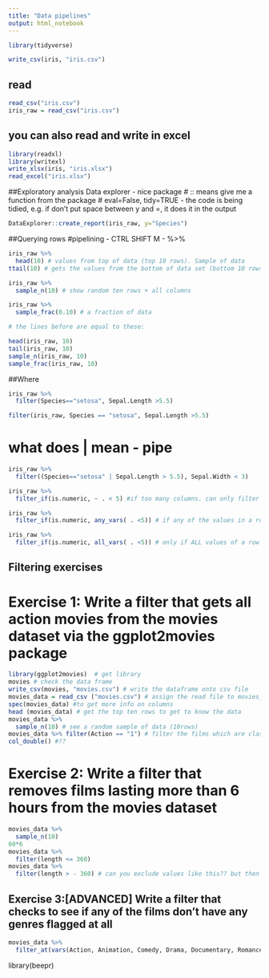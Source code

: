 ```yaml
---
title: "Data pipelines"
output: html_notebook
---
```


```r
library(tidyverse)
```

```r
write_csv(iris, "iris.csv")
```

## read

```r
read_csv("iris.csv")
iris_raw = read_csv("iris.csv")
```
## you can also read and write in excel
```r
library(readxl)
library(writexl)
write_xlsx(iris, "iris.xlsx")
read_excel("iris.xlsx")
```

##Exploratory analysis
Data explorer - nice package
# :: means give me a function from the package
# eval=False, tidy=TRUE - the code is being tidied, e.g. if don't put space between y and =, it does it in the output
```r
DataExplorer::create_report(iris_raw, y="Species")
```

##Querying rows
#pipelining - CTRL SHIFT M - %>% 
```r
iris_raw %>% 
  head(10) # values from top of data (top 10 rows). Sample of data
ttail(10) # gets the values from the bottom of data set (bottom 10 rows)

iris_raw %>% 
  sample_n(10) # show random ten rows + all columns

iris_raw %>% 
  sample_frac(0.10) # a fraction of data

# the lines before are equal to these:

head(iris_raw, 10)
tail(iris_raw, 10)
sample_n(iris_raw, 10)
sample_frac(iris_raw, 10)
```


##Where

```r
iris_raw %>% 
  filter(Species=="setosa", Sepal.Length >5.5)

filter(iris_raw, Species == "setosa", Sepal.Length >5.5)
```

# what does | mean - pipe

```r
iris_raw %>% 
  filter((Species=="setosa" | Sepal.Length > 5.5), Sepal.Width < 3)
```


```r
iris_raw %>%
  filter_if(is.numeric, ~ . < 5) #if too many columns. can only filter if value is numeric. Since we don't know which column title it would be then we use ~ and then . as place holder for title and then condition. Here, ~ is equivalent to "all variable" (all_vars)

iris_raw %>% 
  filter_if(is.numeric, any_vars( . <5)) # if any of the values in a row are TRUE to this condition, include it

iris_raw %>% 
  filter_if(is.numeric, all_vars( . <5)) # only if ALL values of a row are TRUE
```

## Filtering exercises 

# Exercise 1: Write a filter that gets all action movies from the movies dataset via the ggplot2movies package

```r
library(ggplot2movies)  # get library
movies # check the data frame
write_csv(movies, "movies.csv") # write the dataframe onto csv file
movies_data = read_csv ("movies.csv") # assign the read file to movies_data 
spec(movies_data) #to get more info on columns
head (movies_data) # get the top ten rows to get to know the data
movies_data %>% 
  sample_n(10) # see a random sample of data (10rows)
movies_data %>% filter(Action == "1") # filter the films which are classified as action by having 1 in the action column
col_double() #??
```
# Exercise 2: Write a filter that removes films lasting more than 6 hours from the movies dataset

```r
movies_data %>% 
  sample_n(10)
60*6
movies_data %>% 
  filter(length <= 360)
movies_data %>% 
  filter(length > - 360) # can you exclude values like this?? but then what if you have negative values? why is there more rows in this code than the previous?
```
## Exercise 3:[ADVANCED] Write a filter that checks to see if any of the films don’t have any genres flagged at all


```r
movies_data %>% 
  filter_at(vars(Action, Animation, Comedy, Drama, Documentary, Romance, Short), all_vars(. == 0))
```

library(beepr)
